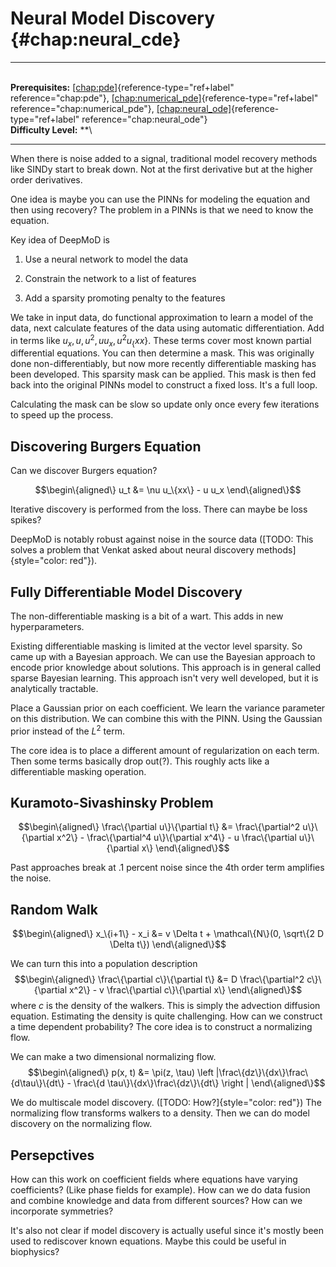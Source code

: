 # Neural Model Discovery \{#chap:neural_cde\}

------------------------------------------------------------------------

\
**Prerequisites:** [\[chap:pde\]](#chap:pde)\{reference-type="ref+label"
reference="chap:pde"\},
[\[chap:numerical_pde\]](#chap:numerical_pde)\{reference-type="ref+label"
reference="chap:numerical_pde"\},
[\[chap:neural_ode\]](#chap:neural_ode)\{reference-type="ref+label"
reference="chap:neural_ode"\}\
**Difficulty Level:** \*\*\

------------------------------------------------------------------------

When there is noise added to a signal, traditional model recovery
methods like SINDy start to break down. Not at the first derivative but
at the higher order derivatives.

One idea is maybe you can use the PINNs for modeling the equation and
then using recovery? The problem in a PINNs is that we need to know the
equation.

Key idea of DeepMoD is

1.  Use a neural network to model the data

2.  Constrain the network to a list of features

3.  Add a sparsity promoting penalty to the features

We take in input data, do functional approximation to learn a model of
the data, next calculate features of the data using automatic
differentiation. Add in terms like $u_x, u, u^2, u u_x, u^2 u_\{xx\}$.
These terms cover most known partial differential equations. You can
then determine a mask. This was originally done non-differentiably, but
now more recently differentiable masking has been developed. This
sparsity mask can be applied. This mask is then fed back into the
original PINNs model to construct a fixed loss. It's a full loop.

Calculating the mask can be slow so update only once every few
iterations to speed up the process.

## Discovering Burgers Equation

Can we discover Burgers equation?

$$\begin\{aligned\}
u_t &= \nu u_\{xx\} - u u_x
\end\{aligned\}$$

Iterative discovery is performed from the loss. There can maybe be loss
spikes?

DeepMoD is notably robust against noise in the source data ([TODO: This
solves a problem that Venkat asked about neural discovery
methods]\{style="color: red"\}).

## Fully Differentiable Model Discovery

The non-differentiable masking is a bit of a wart. This adds in new
hyperparameters.

Existing differentiable masking is limited at the vector level sparsity.
So came up with a Bayesian approach. We can use the Bayesian approach to
encode prior knowledge about solutions. This approach is in general
called sparse Bayesian learning. This approach isn't very well
developed, but it is analytically tractable.

Place a Gaussian prior on each coefficient. We learn the variance
parameter on this distribution. We can combine this with the PINN. Using
the Gaussian prior instead of the $L^2$ term.

The core idea is to place a different amount of regularization on each
term. Then some terms basically drop out(?). This roughly acts like a
differentiable masking operation.

## Kuramoto-Sivashinsky Problem

$$\begin\{aligned\}
\frac\{\partial u\}\{\partial t\} &= \frac\{\partial^2 u\}\{\partial x^2\} - \frac\{\partial^4 u\}\{\partial x^4\} - u \frac\{\partial u\}\{\partial x\}
\end\{aligned\}$$

Past approaches break at .1 percent noise since the 4th order term
amplifies the noise.

## Random Walk

$$\begin\{aligned\}
x_\{i+1\} - x_i &= v \Delta t + \mathcal\{N\}(0, \sqrt\{2 D \Delta t\})
\end\{aligned\}$$

We can turn this into a population description $$\begin\{aligned\}
\frac\{\partial c\}\{\partial t\} &= D \frac\{\partial^2 c\}\{\partial x^2\} - v \frac\{\partial c\}\{\partial x\}
\end\{aligned\}$$ where $c$ is the density of the walkers. This is simply
the advection diffusion equation. Estimating the density is quite
challenging. How can we construct a time dependent probability? The core
idea is to construct a normalizing flow.

We can make a two dimensional normalizing flow. $$\begin\{aligned\}
p(x, t) &= \pi(z, \tau) \left |\frac\{dz\}\{dx\}\frac\{d\tau\}\{dt\} - \frac\{d \tau\}\{dx\}\frac\{dz\}\{dt\} \right |
\end\{aligned\}$$

We do multiscale model discovery. ([TODO: How?]\{style="color: red"\}) The
normalizing flow transforms walkers to a density. Then we can do model
discovery on the normalizing flow.

## Persepctives

How can this work on coefficient fields where equations have varying
coefficients? (Like phase fields for example). How can we do data fusion
and combine knowledge and data from different sources? How can we
incorporate symmetries?

It's also not clear if model discovery is actually useful since it's
mostly been used to rediscover known equations. Maybe this could be
useful in biophysics?
